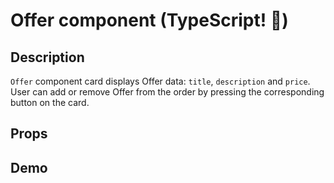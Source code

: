 
<Meta of={OfferTypescriptStories} />

# Offer component (TypeScript! 🎉)

## Description

`Offer` component card displays Offer data: `title`, `description` and `price`. User can add or remove Offer from the order by pressing the corresponding button on the card.

## Props

<ArgTypes of={OfferTypescriptStories} />

## Demo

<Canvas of={OfferTypescriptStories.Default} />
